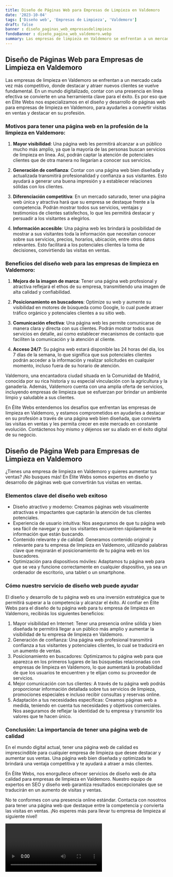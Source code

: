 ```yaml
---
title: Diseño de Páginas Web para Empresas de Limpieza en Valdemoro
date: '2023-10-04'
tags: ['Diseño web', 'Empresas de Limpieza', 'Valdemoro']
draft: false
banner : diseño_paginas_web_empresasdelimpieza
fondoBanner : diseño_pagina_web_valdemoro.webp
summary: Las empresas de limpieza en Valdemoro se enfrentan a un mercado cada vez más competitivo, donde destacar y atraer nuevos clientes se vuelve fundamental. En un mundo digitalizado, contar con una presencia en línea efectiva se convierte en una herramienta clave para el éxito. Es por eso que en Élite Webs nos especializamos en el diseño y desarrollo de páginas web para empresas de limpieza en Valdemoro, para ayudarles a convertir visitas en ventas y destacar en su profesión.
---
```


## Diseño de Páginas Web para Empresas de Limpieza en Valdemoro

Las empresas de limpieza en Valdemoro se enfrentan a un mercado cada vez más competitivo, donde destacar y atraer nuevos clientes se vuelve fundamental. En un mundo digitalizado, contar con una presencia en línea efectiva se convierte en una herramienta clave para el éxito. Es por eso que en Élite Webs nos especializamos en el diseño y desarrollo de páginas web para empresas de limpieza en Valdemoro, para ayudarles a convertir visitas en ventas y destacar en su profesión.

### Motivos para tener una página web en la profesión de la limpieza en Valdemoro:

1. **Mayor visibilidad**: Una página web les permitirá alcanzar a un público mucho más amplio, ya que la mayoría de las personas buscan servicios de limpieza en línea. Así, podrán captar la atención de potenciales clientes que de otra manera no llegarían a conocer sus servicios.

2. **Generación de confianza**: Contar con una página web bien diseñada y actualizada transmitirá profesionalidad y confianza a sus visitantes. Esto ayudará a generar una buena impresión y a establecer relaciones sólidas con los clientes.

3. **Diferenciación competitiva**: En un mercado saturado, tener una página web única y atractiva hará que su empresa se destaque frente a la competencia. Podrán mostrar todos sus servicios, ventajas y testimonios de clientes satisfechos, lo que les permitirá destacar y persuadir a los visitantes a elegirlos.

4. **Información accesible**: Una página web les brindará la posibilidad de mostrar a sus visitantes toda la información que necesitan conocer sobre sus servicios, precios, horarios, ubicación, entre otros datos relevantes. Esto facilitará a los potenciales clientes la toma de decisiones, convirtiendo las visitas en ventas.

### Beneficios del diseño web para las empresas de limpieza en Valdemoro:

1. **Mejora de la imagen de marca**: Tener una página web profesional y atractiva reflejará el ethos de su empresa, transmitiendo una imagen de alta calidad y confiabilidad.

2. **Posicionamiento en buscadores**: Optimize su web y aumente su visibilidad en motores de búsqueda como Google, lo cual puede atraer tráfico orgánico y potenciales clientes a su sitio web.

3. **Comunicación efectiva**: Una página web les permite comunicarse de manera clara y directa con sus clientes. Podrán mostrar todos sus servicios en detalle, así como establecer mecanismos de contacto que faciliten la comunicación y la atención al cliente.

4. **Acceso 24/7**: Su página web estará disponible las 24 horas del día, los 7 días de la semana, lo que significa que sus potenciales clientes podrán acceder a la información y realizar solicitudes en cualquier momento, incluso fuera de su horario de atención.

Valdemoro, una encantadora ciudad situada en la Comunidad de Madrid, conocida por su rica historia y su especial vinculación con la agricultura y la ganadería. Además, Valdemoro cuenta con una amplia oferta de servicios, incluyendo empresas de limpieza que se esfuerzan por brindar un ambiente limpio y saludable a sus clientes.

En Élite Webs entendemos los desafíos que enfrentan las empresas de limpieza en Valdemoro, y estamos comprometidos en ayudarles a destacar en su profesión a través de una página web bien diseñada, que convierta las visitas en ventas y les permita crecer en este mercado en constante evolución. Contáctenos hoy mismo y déjenos ser su aliado en el éxito digital de su negocio.

<GifSeo />

<Cta />

## Diseño de Página Web para Empresas de Limpieza en Valdemoro

¿Tienes una empresa de limpieza en Valdemoro y quieres aumentar tus ventas? ¡No busques más! En Élite Webs somos expertos en diseño y desarrollo de páginas web que convertirán tus visitas en ventas.

### Elementos clave del diseño web exitoso

- Diseño atractivo y moderno: Creamos páginas web visualmente atractivas e impactantes que captarán la atención de tus clientes potenciales.
- Experiencia de usuario intuitiva: Nos aseguramos de que tu página web sea fácil de navegar y que los visitantes encuentren rápidamente la información que están buscando.
- Contenido relevante y de calidad: Generamos contenido original y relevante para tu empresa de limpieza en Valdemoro, utilizando palabras clave que mejorarán el posicionamiento de tu página web en los buscadores.
- Optimización para dispositivos móviles: Adaptamos tu página web para que se vea y funcione correctamente en cualquier dispositivo, ya sea un ordenador de escritorio, una tablet o un smartphone.

### Cómo nuestro servicio de diseño web puede ayudar

El diseño y desarrollo de tu página web es una inversión estratégica que te permitirá superar a la competencia y alcanzar el éxito. Al confiar en Élite Webs para el diseño de tu página web para tu empresa de limpieza en Valdemoro, recibirás los siguientes beneficios:

1. Mayor visibilidad en Internet: Tener una presencia online sólida y bien diseñada te permitirá llegar a un público más amplio y aumentar la visibilidad de tu empresa de limpieza en Valdemoro.
2. Generación de confianza: Una página web profesional transmitirá confianza a tus visitantes y potenciales clientes, lo cual se traducirá en un aumento de ventas.
3. Posicionamiento en buscadores: Optimizamos tu página web para que aparezca en los primeros lugares de las búsquedas relacionadas con empresas de limpieza en Valdemoro, lo que aumentará la probabilidad de que los usuarios te encuentren y te elijan como su proveedor de servicios.
4. Mejor comunicación con tus clientes: A través de tu página web podrás proporcionar información detallada sobre tus servicios de limpieza, promociones especiales e incluso recibir consultas y reservas online.
5. Adaptación a tus necesidades específicas: Creamos páginas web a medida, teniendo en cuenta tus necesidades y objetivos comerciales. Nos aseguramos de reflejar la identidad de tu empresa y transmitir los valores que te hacen único.

### Conclusión: La importancia de tener una página web de calidad

En el mundo digital actual, tener una página web de calidad es imprescindible para cualquier empresa de limpieza que desee destacar y aumentar sus ventas. Una página web bien diseñada y optimizada te brindará una ventaja competitiva y te ayudará a atraer a más clientes.

En Élite Webs, nos enorgullece ofrecer servicios de diseño web de alta calidad para empresas de limpieza en Valdemoro. Nuestro equipo de expertos en SEO y diseño web garantiza resultados excepcionales que se traducirán en un aumento de visitas y ventas.

No te conformes con una presencia online estándar. Contacta con nosotros para tener una página web que destaque entre la competencia y convierta las visitas en ventas. ¡No esperes más para llevar tu empresa de limpieza al siguiente nivel!

<Video />

<CtaBot job='Empresas de Limpieza' city='Valdemoro'/>

<Gmaps query='Valdemoro+españa+maps' />